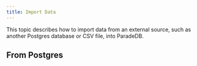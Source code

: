 ```yaml
---
title: Import Data
---
```


This topic describes how to import data from an external source, such as another Postgres database or
CSV file, into ParadeDB.

## From Postgres

